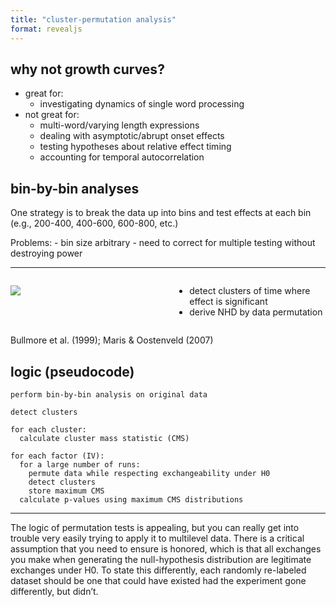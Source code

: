 ```yaml
---
title: "cluster-permutation analysis"
format: revealjs
---
```


## why not growth curves?

- great for:
  - investigating dynamics of single word processing
- not great for:
  - multi-word/varying length expressions
  - dealing with asymptotic/abrupt onset effects
  - testing hypotheses about relative effect timing
  - accounting for temporal autocorrelation

## bin-by-bin analyses

One strategy is to break the data up into bins and test effects at each bin (e.g., 200-400, 400-600, 600-800, etc.)

Problems:
- bin size arbitrary
- need to correct for multiple testing without destroying power

---

::::{.columns}

:::{.column width="50%"}
![](img/cbt.jpg)
:::

:::{.column width="50%"}
- detect clusters of time where effect is significant
- derive NHD by data permutation
:::

::::

::: aside
Bullmore et al. (1999); Maris & Oostenveld (2007)
:::

## logic (pseudocode)

```
perform bin-by-bin analysis on original data

detect clusters

for each cluster:
  calculate cluster mass statistic (CMS)

for each factor (IV):
  for a large number of runs:
    permute data while respecting exchangeability under H0
    detect clusters
    store maximum CMS
  calculate p-values using maximum CMS distributions
```

---

:::{.callout-warning}

The logic of permutation tests is appealing, but you can really get into trouble very easily trying to apply it to multilevel data. There is a critical assumption that you need to ensure is honored, which is that all exchanges you make when generating the null-hypothesis distribution are legitimate exchanges under H0. To state this differently, each randomly re-labeled dataset should be one that could have existed had the experiment gone differently, but didn’t.

:::
